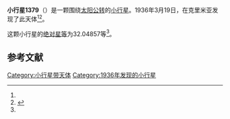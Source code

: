 {{Infobox planet
| bgcolour = #FFFFC0
| name = 1379 Lomonosowa
| symbol = 
| image = 
| caption = 
| discovery = yes
| discovery_ref = 
| discoverer = {{link-en|格里·尼明|Grigory Neujmin}}
| discovery_site = [[克里米亚|克里米亚]] 
| discovered = 1936年3月19日
| designations = yes
| mp_name = 
| named_after = 
| alt_names = 1936 FC/ 1933 SG1
| mp_category = [[主带小行星|主带小行星]]
| orbit_ref = <ref name="a">[http://ssd.jpl.nasa.gov/sbdb.cgi?sstr=1379 1379 Lomonosowa] {{Wayback|url=http://ssd.jpl.nasa.gov/sbdb.cgi?sstr=1379 |date=20201118083259 }}，小行星數據庫瀏覽器（JPL Small-Body Database Browser）－[[美国国家航空航天局|美国国家航空航天局]]喷气推进实验室</ref>
| epoch = 2456400.5 (2013年4月18日更新)
| aphelion = {{convert|2.7554955|AU|km|3|abbr=on|lk=out}}
| perihelion = {{convert|2.2937477|AU|km|3|abbr=on}}
| semimajor = {{convert|2.5246216|AU|km|3|abbr=on}}
| eccentricity = 0.0914489
| period = 1465.186378 [[日|日]]<br />4.01[[儒略年|儒略年]]
| avg_speed = 
| inclination = 15.60288
| asc_node = 169.89457
| mean_anomaly = 
| arg_peri = 32.04857
| satellites = 
| physical_characteristics = yes
| dimensions = 
| mass = 
| density = 
| surface_grav = 
| escape_velocity = 
| sidereal_day = 
| axial_tilt = 
| pole_ecliptic_lat = 
| pole_ecliptic_lon = 
| albedo = 
| temperatures= 
| temp_name1 = 
| mean_temp_1 = 
| max_temp_1 = 
| temp_name2 = 
| max_temp_2 = 
| spectral_type = 
| abs_magnitude = 32.04857
}}

'''小行星1379'''（{{lang-en|1379 Lomonosowa}}）是一颗围绕[[太阳|太阳]][[公转|公转]]的[[小行星|小行星]]。1936年3月19日，{{link-en|格里·尼明|Grigory Neujmin}}在克里米亚发现了此天体<ref name="a" /><ref>{{cite news|title=小行星列表|url=http://cfa-www.harvard.edu/iau/lists/NumberedMPs.txt|accessdate=2013-07-08|newspaper=哈佛大学|archive-date=2008-05-17|archive-url=https://web.archive.org/web/20080517010638/http://cfa-www.harvard.edu/iau/lists/NumberedMPs.txt|dead-url=no}}</ref>。

这颗小行星的[[绝对星等|绝对星等]]为32.04857等<ref name="a" />。

==参考文献==
{{reflist}}
{{Minor Planet Number|[[小行星1378|小行星1378]]|[[小行星1380|小行星1380]]}}

{{小天体}}

[[Category:小行星带天体|Category:小行星带天体]]
[[Category:1936年发现的小行星|Category:1936年发现的小行星]]

{{asteroid-stub}}